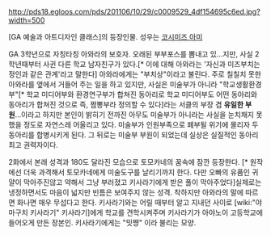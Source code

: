 http://pds18.egloos.com/pds/201106/10/29/c0009529_4df154695c6ed.jpg?width=500

[GA 예술과 아트디자인 클래스]의 등장인물. 성우는 [[코시미즈 아미]]

GA 3학년으로 자칭타칭 아와라의 보호자. 오래된 부부포스를 뽐내고 있...지만, 사실 2학년때부터 사귄 다른 학교 남자친구가 있다.[* 이에 대해 아와라는 '자신과 미즈부치는 정인과 같은 관계'라고 말한다] 아와라에게는 "부치상"이라고 불린다. 주로 칠칠치 못한 아와라를 옆에서 거들어 주는 일을 하고 있지만, 사실은 미술부가 아니라 "학교생활환경부"[* 학교 미디어부와 환경연구부가 합쳐진 동아리로 학교 미디어부도 어떤 동아리와 동아리가 합쳐진 것으로 즉, 짬뽕부라 정의할 수 있다]라는 서클의 부장 겸 '''유일한 부원'''...이라고 하지만 본인이 밝히기 전까진 아무도 미술부가 아니라는 사실을 눈치채지 못했을 정도로 자연스레 어울리고 있다. 미술부가 인원부족으로 폐부될 위기에 몰리자 두 동아리를 합병시키게 된다. 그 뒤로는 미술부 부원이 되었는데 실상은 실질적인 동아리 최고 권력자이다.

2화에서 본래 성격과 180도 달라진 모습으로 토모카네의 꿈속에 잠깐 등장한다. [* 원작에선 더욱 과격해서 토모카네에게 미술도구를 날리기까지 한다. 다만 오빠의 유품인 귀얄이 막아주진않고 약해서 그냥 부러졌고 키사라기에게 받은 풀이 막아주었다]실제로는 냉정하면서도 마음이 넓지만 빈틈은 보여주지 않는 성격. 착하지만 아와라의 말에 따르면 화나면 매우 무섭다고 한다. 키사라기와는 어릴 때부터 알고 지내던 사이로 [wiki:"야마구치 키사라기" 키사라기]에게 학교를 견학시켜주며 키사라기가 아야노이 고등학교에 들어오게 만든 장본인. 키사라기에게는 "밋쨩" 이라 불리는 모양. 
